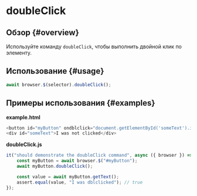 # doubleClick

## Обзор {#overview}

Используйте команду `doubleClick`, чтобы выполнить двойной клик по элементу.

## Использование {#usage}

```javascript
await browser.$(selector).doubleClick();
```

## Примеры использования {#examples}

**example.html**

```javascript
<button id="myButton" ondblclick="document.getElementById('someText').innerHTML='I was dblclicked'">Click me</button>
<div id="someText">I was not clicked</div>
```

**doubleClick.js**

```javascript
it("should demonstrate the doubleClick command", async ({ browser }) => {
    const myButton = await browser.$("#myButton");
    await myButton.doubleClick();

    const value = await myButton.getText();
    assert.equal(value, "I was dblclicked"); // true
});
```

